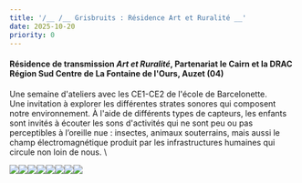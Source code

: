 ```yaml
---
title: '/__ /__ Grisbruits : Résidence Art et Ruralité __'
date: 2025-10-20
priority: 0
---
```

#### Résidence de transmission *Art et Ruralité*, Partenariat le Cairn et la DRAC Région Sud Centre de La Fontaine de l'Ours, Auzet (04)

Une semaine d'ateliers avec les CE1-CE2 de l'école de Barcelonette. \
Une invitation à explorer les différentes strates sonores qui composent notre environnement. À l'aide de différents types de capteurs, les enfants sont invités à écouter les sons d'activités qui ne sont peu ou pas perceptibles à l’oreille nue : insectes, animaux souterrains, mais aussi le champ électromagnétique produit par les infrastructures humaines qui circule non loin de nous. \


![](src/assets/images/instants/art-et-ruralite/1_20250929_192147_web.jpg)![](src/assets/images/instants/art-et-ruralite/2_IMG_3941_web.jpg)![](src/assets/images/instants/art-et-ruralite/3_20250930_150400_web.jpg)![](src/assets/images/instants/art-et-ruralite/4_20251001_144337_web.jpg)![](src/assets/images/instants/art-et-ruralite/5_IMG_0568_web.jpg)![](src/assets/images/instants/art-et-ruralite/6_IMG_0588_web.jpg)![](src/assets/images/instants/art-et-ruralite/7_IMG_20251003_151551_web2.jpg)![](src/assets/images/instants/art-et-ruralite/8_IMG_0582_web.jpg)
